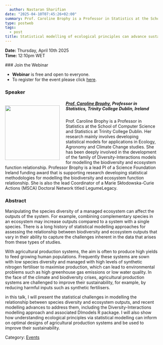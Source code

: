 ---
  author: Nastaran Sharifian
date: "2025-04-10T07:45:26+02:00"
summary: Prof. Caroline Brophy is a Professor in Statistics at the School of Computer Science and Statistics at Trinity College Dublin. Her research mainly involves developing statistical models for applications in Ecology, Agronomy and Climate Change studies. She has been deeply involved in the development of the family of Diversity-Interactions models for modelling the biodiversity and ecosystem function relationship. Professor Brophy is a lead PI of a Science Foundation Ireland funding award that is supporting research developing statistical methodologies for modelling the biodiversity and ecosystem function relationship. She is also the lead Coordinator of a Marie Skłodowska-Curie Actions (MSCA) Doctoral Network titled LegumeLegacy.
type: postweb
tags:
  - post
title: Statistical modelling of ecological principles can advance sustainable agriculture
---
  **Date:** Thursday, April 10th 2025 <br>
  **Time:** 12:10pm WET <br>
  
  ### Join the Webinar
  
  - **Webinar** is free and open to everyone. 
- To register for the event please click [here](https://forms.office.com/Pages/ResponsePage.aspx?id=zPVUFDW7hUa72YYh_YBVyVf5diHPK9hKlZHeXh9uPr5UQU9ZTDJRRlFVTEFVQlFPQ0ZBM0hIM0dQQy4u).


### Speaker

##### <img src="/webinars/posts/image/pic_Caroline_Brophy.png" width="180px" height="180px" align="left" style="margin:15px 20px 0px 0px"><a name="Claire"></a> [Prof. Caroline Brophy](https://www.scss.tcd.ie/caroline.brophy/), Professor in Statistics, Trinity College Dublin, Ireland

Prof. Caroline Brophy is a Professor in Statistics at the School of Computer Science and Statistics at Trinity College Dublin. Her research mainly involves developing statistical models for applications in Ecology, Agronomy and Climate Change studies. She has been deeply involved in the development of the family of Diversity-Interactions models for modelling the biodiversity and ecosystem function relationship. Professor Brophy is a lead PI of a Science Foundation Ireland funding award that is supporting research developing statistical methodologies for modelling the biodiversity and ecosystem function relationship. She is also the lead Coordinator of a Marie Skłodowska-Curie Actions (MSCA) Doctoral Network titled LegumeLegacy.

### Abstract

Manipulating the species diversity of a managed ecosystem can affect the outputs of the system. For example, combining complementary species in an ecosystem may increase outputs compared to a system with a single species. There is a long history of statistical modelling approaches for assessing the relationship between biodiversity and ecosystem outputs that vary in their ability to capture the challenges inherent in the data that arises from these types of studies.


With agricultural production systems, the aim is often to produce high yields to feed growing human populations. Frequently these systems are sown with low species diversity and managed with high levels of synthetic nitrogen fertiliser to maximise production, which can lead to environmental problems such as high greenhouse gas emissions or low water quality. In the face of the climate and biodiversity crises, agricultural production systems are challenged to improve their sustainability, for example, by reducing harmful inputs such as synthetic fertilisers.


in this talk, I will present the statistical challenges in modelling the relationship between species diversity and ecosystem outputs, and recent modelling advances to address them, including the Diversity-Interactions modelling approach and associated DImodels R package. I will also show how understanding ecological principles via statistical modelling can inform on optimal designs of agricultural production systems and be used to improve their sustainability.


Category: [<u>Events</u>](/events/posts/2025-04-10-weinar_statistical_ecology/)
